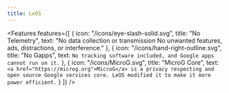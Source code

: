 ```yaml
---
title: LeOS
---
```


<Banner />

<Features
  features={[
    {
      icon: "/icons/eye-slash-solid.svg",
      title: "No Telemetry",
      text: "No data collection or transmission No unwanted features, ads, distractions, or interference."
    },
    {
      icon: "/icons/hand-right-outline.svg",
      title: "No Gapps",
      text: `No tracking software included, and Google apps cannot run on it.`
    },
    {
      icon: "/icons/MicroG.svg",
      title: "MicroG Core",
      text: `<a href="https://microg.org">MicroG</a> is a privacy respecting and open source Google services core. LeOS modified it to make it more power efficient.`
    }
  ]}
/>